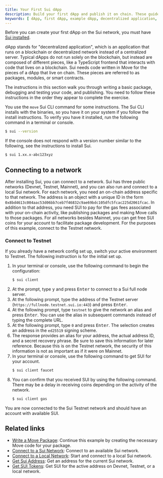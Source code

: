 ```yaml
---
title: Your First Sui dApp
description: Build your first dApp and publish it on chain. These guides demonstrate the basics you need to know to start your development journey on Sui.
keywords: [ dApp, first dApp, example dApp, decentralized application, testnet, devnet, mainnet, local network, sui client, sui cli ]
---
```


Before you can create your first dApp on the Sui network, you must have [Sui installed](./getting-started/sui-install.mdx).

dApp stands for "decentralized application", which is an application that runs on a blockchain or decentralized network instead of a centralized server. Typical dApps do not run solely on the blockchain, but instead are composed of different pieces, like a TypeScript frontend that interacts with code that lives on a blockchain. Sui needs code written in Move for the pieces of a dApp that live on chain. These pieces are referred to as packages, modules, or smart contracts.

The instructions in this section walk you through writing a basic package, debugging and testing your code, and publishing. You need to follow these instructions in the order they appear to complete the exercise.

You use the `move` Sui CLI command for some instructions. The Sui CLI installs with the binaries, so you have it on your system if you follow the install instructions. To verify you have it installed, run the following command in a terminal or console.

```sh
$ sui --version
```

If the console does not respond with a version number similar to the following, see the instructions to install Sui.

```sh
$ sui 1.xx.x-abc123xyz
```

## Connecting to a network

After installing Sui, you can connect to a network. Sui has three public networks (Devnet, Testnet, Mainnet), and you can also run and connect to a local Sui network. For each network, you need an on-chain address specific to that network. The address is an object with a unique ID in the form `0x8bd4613c004aac53d06bb7ceb7f46832c9ae69bdc105dfc5fcac225d2061fcac`. In addition to that address, you need SUI to pay for the gas fees associated with your on-chain activity, like publishing packages and making Move calls to those packages. For all networks besides Mainnet, you can get free SUI coins for your account to facilitate package development. For the purposes of this example, connect to the Testnet network.

### Connect to Testnet

If you already have a network config set up, switch your active environment to Testnet. The following instruction is for the initial set up. 

1. In your terminal or console, use the following command to begin the configuration:
    ```sh
    $ sui client
    ```
1. At the prompt, type <kbd>y</kbd> and press <kbd>Enter</kbd> to connect to a Sui full node server.
1. At the following prompt, type the address of the Testnet server (`https://fullnode.testnet.sui.io:443`) and press <kbd>Enter</kbd>.
1. At the following prompt, type `testnet` to give the network an alias and press <kbd>Enter</kbd>. You can use the alias in subsequent commands instead of typing the complete URL.
1. At the following prompt, type `0` and press <kbd>Enter</kbd>. The selection creates an address in the `ed25519` signing scheme.
1. The response provides an alias for your address, the actual address ID, and a secret recovery phrase. Be sure to save this information for later reference. Because this is on the Testnet network, the security of this information is not as important as if it were on Mainnet.
1. In your terminal or console, use the following command to get SUI for your account.
    ```sh
    $ sui client faucet
    ```
1. You can confirm that you received SUI by using the following command. There may be a delay in receiving coins depending on the activity of the network.
    ```sh
    $ sui client gas
    ```
You are now connected to the Sui Testnet network and should have an account with available SUI.  


## Related links

- [Write a Move Package](./first-app/write-package.mdx): Continue this example by creating the necessary Move code for your package.
- [Connect to a Sui Network](./getting-started/connect.mdx): Connect to an available Sui network.
- [Connect to a Local Network](./getting-started/local-network.mdx): Start and connect to a local Sui network.
- [Get Sui Address](./getting-started/get-address.mdx): Get an address for the current Sui network.
- [Get SUI Tokens](./getting-started/get-coins.mdx): Get SUI for the active address on Devnet, Testnet, or a local network.
